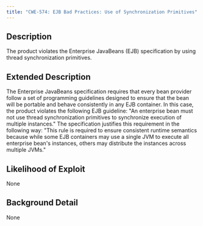 ```yaml
---
title: "CWE-574: EJB Bad Practices: Use of Synchronization Primitives"
---
```


## Description
The product violates the Enterprise JavaBeans (EJB) specification by using thread synchronization primitives.

## Extended Description
The Enterprise JavaBeans specification requires that every bean provider follow a set of programming guidelines designed to ensure that the bean will be portable and behave consistently in any EJB container. In this case, the product violates the following EJB guideline: "An enterprise bean must not use thread synchronization primitives to synchronize execution of multiple instances." The specification justifies this requirement in the following way: "This rule is required to ensure consistent runtime semantics because while some EJB containers may use a single JVM to execute all enterprise bean's instances, others may distribute the instances across multiple JVMs."

## Likelihood of Exploit
None

## Background Detail
None
        